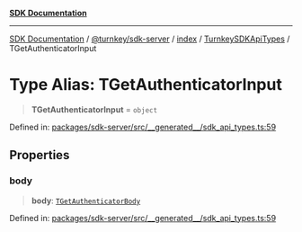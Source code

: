 [**SDK Documentation**](../../../../../../README.mdx)

***

[SDK Documentation](../../../../../../packages.mdx) / [@turnkey/sdk-server](../../../../README.mdx) / [index](../../../README.mdx) / [TurnkeySDKApiTypes](../README.mdx) / TGetAuthenticatorInput

# Type Alias: TGetAuthenticatorInput

> **TGetAuthenticatorInput** = `object`

Defined in: [packages/sdk-server/src/\_\_generated\_\_/sdk\_api\_types.ts:59](https://github.com/tkhq/sdk/blob/078f5423e923fbd1d7fd39440402d7f01d09c3d0/packages/sdk-server/src/__generated__/sdk_api_types.ts#L59)

## Properties

### body

> **body**: [`TGetAuthenticatorBody`](TGetAuthenticatorBody.mdx)

Defined in: [packages/sdk-server/src/\_\_generated\_\_/sdk\_api\_types.ts:59](https://github.com/tkhq/sdk/blob/078f5423e923fbd1d7fd39440402d7f01d09c3d0/packages/sdk-server/src/__generated__/sdk_api_types.ts#L59)
